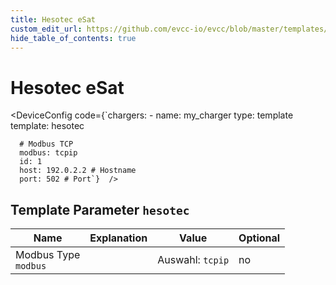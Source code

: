 ```yaml
---
title: Hesotec eSat
custom_edit_url: https://github.com/evcc-io/evcc/blob/master/templates/definition/charger/hesotec.yaml
hide_table_of_contents: true
---
```



# Hesotec eSat

<div className="device-detail-container">
  <div className="device-detail-content">
    <DeviceFeatures features="sponsorship" />

<DeviceConfig code={`chargers:
    - name: my_charger
      type: template
      template: hesotec
      
      # Modbus TCP
      modbus: tcpip
      id: 1
      host: 192.0.2.2 # Hostname
      port: 502 # Port`}  />
  </div>
  <div className="device-detail-icon">
    <evcc-icon
      type="charger"
      name="hesotec-esat"
      size="400px"
      alt="Hesotec eSat"
      className="device-detail-icon-img"
    ></evcc-icon>
  </div>
</div>

## Template Parameter `hesotec`

| Name | Explanation | Value | Optional |
|-----------|-------------|-------|----------|
| Modbus Type<br/>`modbus` |  | Auswahl: `tcpip` | no |

<SponsorshipRequired />

